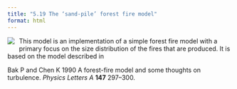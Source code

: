 ```yaml
---
title: "5.19 The ‘sand-pile’ forest fire model"
format: html
---
```


[![](5.19-dsFFM.png)](5.19-dsFFM.nlogo){style="float:left; margin-right:10px; margin-bottom:5px;"} This model is an implementation of a simple forest fire model with a primary focus on the size distribution of the fires that are produced. It is based on the model described in

Bak P and Chen K 1990 A forest-fire model and some thoughts on turbulence. _Physics Letters A_ **147** 297–300.